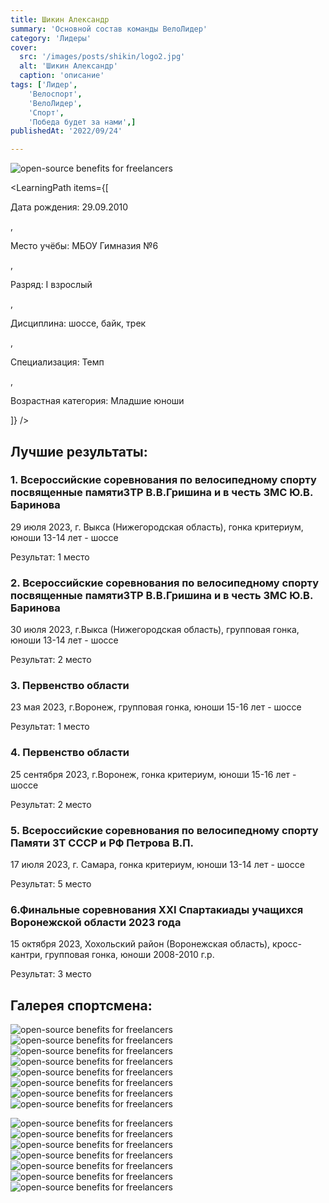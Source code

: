 ```yaml
---
title: Шикин Александр
summary: 'Основной состав команды ВелоЛидер'
category: 'Лидеры'
cover:
  src: '/images/posts/shikin/logo2.jpg'
  alt: 'Шикин Александр'
  caption: 'описание'
tags: ['Лидер',
    'Велоспорт',
    'ВелоЛидер',
    'Спорт',
    'Победа будет за нами',]
publishedAt: '2022/09/24'

---
```

<CardLeaders>
<Image
  src="/images/posts/shikin/logo2.jpg"
  alt="open-source benefits for freelancers"
/>

<LearningPath
  items={[
    <p>Дата рождения: 29.09.2010</p>,
    <p>Место учёбы: МБОУ Гимназия №6</p>,
    <p>Разряд: I взрослый</p>,
    <p>Дисциплина: шоссе, байк, трек</p>,
    <p>Специализация: Темп</p>,
    <p>Возрастная категория: Младшие юноши</p>
  ]}
/>
</CardLeaders>

## Лучшие результаты:

### 1. Всероссийские соревнования по велосипедному спорту посвященные памяти3ТР В.В.Гришина и в честь ЗМС Ю.В. Баринова 

29 июля 2023, г. Выкса (Нижегородская область), гонка критериум, юноши 13-14 лет - шоссе 

Результат: 1 место 

### 2. Всероссийские соревнования по велосипедному спорту посвященные памяти3ТР В.В.Гришина и в честь ЗМС Ю.В. Баринова 

30 июля 2023, г.Выкса (Нижегородская область), групповая гонка, юноши 13-14 лет - шоссе 

Результат: 2 место 

### 3. Первенство области 

23 мая 2023, г.Воронеж, групповая гонка, юноши 15-16 лет - шоссе

Результат: 1 место 

### 4. Первенство области 

25 сентября 2023, г.Воронеж, гонка критериум, юноши 15-16 лет - шоссе 

Результат: 2 место 

### 5. Всероссийские соревнования по велосипедному спорту  Памяти ЗТ СССР и РФ Петрова В.П. 

17 июля 2023, г. Самара, гонка критериум, юноши 13-14 лет - шоссе 

Результат: 5 место 

### 6.Финальные соревнования XXI Спартакиады учащихся Воронежской области 2023 года 

15 октября 2023, Хохольский район (Воронежская область), кросс-кантри, групповая гонка, юноши 2008-2010 г.р. 
 
Результат: 3 место 


## Галерея спортсмена:
<Image
  src="/images/posts/shikin/1.jpg"
  alt="open-source benefits for freelancers"
/>
<Image
  src="/images/posts/shikin/2.jpg"
  alt="open-source benefits for freelancers"
/>
<Image
  src="/images/posts/shikin/4.jpg"
  alt="open-source benefits for freelancers"
/>
<Image
  src="/images/posts/shikin/16.jpg"
  alt="open-source benefits for freelancers"
/>
<Image
  src="/images/posts/shikin/5.jpg"
  alt="open-source benefits for freelancers"
/>
<Image
  src="/images/posts/shikin/6.jpg"
  alt="open-source benefits for freelancers"
/>
<Image
  src="/images/posts/shikin/7.jpg"
  alt="open-source benefits for freelancers"
/>
<Image
  src="/images/posts/shikin/8.jpg"
  alt="open-source benefits for freelancers"
/>

<Image
  src="/images/posts/shikin/10.jpg"
  alt="open-source benefits for freelancers"
/>
<Image
  src="/images/posts/shikin/11.jpg"
  alt="open-source benefits for freelancers"
/>
<Image
  src="/images/posts/shikin/12.jpg"
  alt="open-source benefits for freelancers"
/>
<Image
  src="/images/posts/shikin/15.jpg"
  alt="open-source benefits for freelancers"
/>
<Image
  src="/images/posts/shikin/13.jpg"
  alt="open-source benefits for freelancers"
/>
<Image
  src="/images/posts/shikin/14.jpg"
  alt="open-source benefits for freelancers"
/>
<Image
  src="/images/posts/shikin/17.jpg"
  alt="open-source benefits for freelancers"
/>

